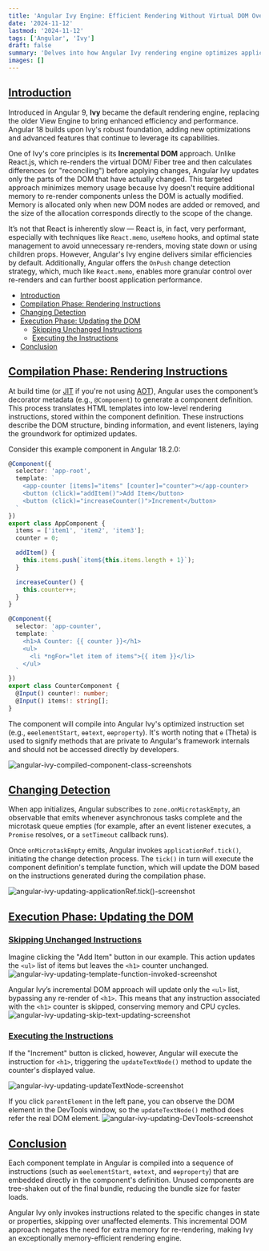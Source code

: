 ```yaml
---
title: 'Angular Ivy Engine: Efficient Rendering Without Virtual DOM Overhead'
date: '2024-11-12'
lastmod: '2024-11-12'
tags: ['Angular', 'Ivy']
draft: false
summary: 'Delves into how Angular Ivy rendering engine optimizes application performance without relying on a virtual DOM.'
images: []
---
```



## [Introduction](#introduction)
Introduced in Angular 9, **Ivy** became the default rendering engine, replacing the older View Engine to bring enhanced efficiency and performance. Angular 18 builds upon Ivy's robust foundation, adding new optimizations and advanced features that continue to leverage its capabilities.

One of Ivy's core principles is its **Incremental DOM** approach. Unlike React.js, which re-renders the virtual DOM/ Fiber tree and then calculates differences (or "reconciling") before applying changes, Angular Ivy updates only the parts of the DOM that have actually changed. This targeted approach minimizes memory usage because Ivy doesn't require additional memory to re-render components unless the DOM is actually modified. Memory is allocated only when new DOM nodes are added or removed, and the size of the allocation corresponds directly to the scope of the change.

It’s not that React is inherently slow — React is, in fact, very performant, especially with techniques like `React.memo`, `useMemo` hooks, and optimal state management to avoid unnecessary re-renders, moving state down or using children props. However, Angular's Ivy engine delivers similar efficiencies by default. Additionally, Angular offers the `OnPush` change detection strategy, which, much like `React.memo`, enables more granular control over re-renders and can further boost application performance.


- [Introduction](#introduction)
- [Compilation Phase: Rendering Instructions](#compilation-phase-rendering-instructions)
- [Changing Detection](#changing-detection)
- [Execution Phase: Updating the DOM](#execution-phase-updating-the-dom)
  - [Skipping Unchanged Instructions](#skipping-unchanged-instructions)
  - [Executing the Instructions](#executing-the-instructions)
- [Conclusion](#conclusion)

## [Compilation Phase: Rendering Instructions](#compilation-phase-rendering-instructions)
At build time (or [JIT](https://angular.dev/tools/cli/aot-compiler#choosing-a-compiler) if you're not using [AOT](https://angular.dev/tools/cli/aot-compiler#)), Angular uses the component’s decorator metadata (e.g., `@Component`) to generate a component definition. This process translates HTML templates into low-level rendering instructions, stored within the component definition. These instructions describe the DOM structure, binding information, and event listeners, laying the groundwork for optimized updates.

Consider this example component in Angular 18.2.0:

```TypeScript
@Component({
  selector: 'app-root',
  template: `
    <app-counter [items]="items" [counter]="counter"></app-counter>
    <button (click)="addItem()">Add Item</button>
    <button (click)="increaseCounter()">Increment</button>
  `
})
export class AppComponent {
  items = ['item1', 'item2', 'item3'];
  counter = 0;

  addItem() {
    this.items.push(`item${this.items.length + 1}`);
  }

  increaseCounter() {
    this.counter++;
  }
}

@Component({
  selector: 'app-counter',
  template: `
    <h1>A Counter: {{ counter }}</h1>
    <ul>
      <li *ngFor="let item of items">{{ item }}</li>
    </ul>
  `
})
export class CounterComponent {
  @Input() counter!: number;
  @Input() items!: string[];
}
```

The component will compile into Angular Ivy's optimized instruction set (e.g., `ɵɵelementStart`, `ɵɵtext`, `ɵɵproperty`). It's worth noting that `ɵ` (Theta) is used to signify methods that are private to Angular's framework internals and should not be accessed directly by developers.

![angular-ivy-compiled-component-class-screenshots](/static/images/posts/angular/angular-ivy-engine/angular-ivy-compiled-component-class-screenshot.png)




## [Changing Detection](#changing-detection)
When app initializes, Angular subscribes to `zone.onMicrotaskEmpty`, an observable that emits whenever asynchronous tasks complete and the microtask queue empties (for example, after an event listener executes, a `Promise` resolves, or a `setTimeout` callback runs).


Once `onMicrotaskEmpty` emits, Angular invokes `applicationRef.tick()`, initiating the change detection process. The `tick()` in turn will execute the component definition's template function, which will update the DOM based on the instructions generated during the compilation phase.

![angular-ivy-updating-applicationRef.tick()-screenshot](/static/images/posts/angular/angular-ivy-engine/angular-ivy-updating-applicationRef.tick()-screenshot.png)



## [Execution Phase: Updating the DOM](#execution-phase-updating-the-dom)
### [Skipping Unchanged Instructions](#skipping-unchanged-instructions)
Imagine clicking the "Add Item" button in our example. This action updates the `<ul>` list of items but leaves the `<h1>` counter unchanged.
![angular-ivy-updating-template-function-invoked-screenshot](/static/images/posts/angular/angular-ivy-engine/angular-ivy-updating-template-function-invoked-screenshot.png)

Angular Ivy’s incremental DOM approach will update only the `<ul>` list, bypassing any re-render of `<h1>`. This means that any instruction associated with the `<h1>` counter is skipped, conserving memory and CPU cycles.
![angular-ivy-updating-skip-text-updating-screenshot](/static/images/posts/angular/angular-ivy-engine/angular-ivy-updating-skip-text-updating-screenshot.png)


### [Executing the Instructions](#executing-the-instructions)
If the "Increment" button is clicked, however, Angular will execute the instruction for `<h1>`, triggering the `updateTextNode()` method to update the counter's displayed value. 

![angular-ivy-updating-updateTextNode-screenshot](/static/images/posts/angular/angular-ivy-engine/angular-ivy-updating-updateTextNode-screenshot.png)


If you click `parentElement` in the left pane, you can observe the DOM element in the DevTools window, so the `updateTextNode()` method does refer the real DOM element.
![angular-ivy-updating-DevTools-screenshot](/static/images/posts/angular/angular-ivy-engine/angular-ivy-updating-DevTools-screenshot.png)


## [Conclusion](#conclusion)
Each component template in Angular is compiled into a sequence of instructions (such as `ɵɵelementStart`, `ɵɵtext`, and `ɵɵproperty`) that are embedded directly in the component's definition. Unused components are tree-shaken out of the final bundle, reducing the bundle size for faster loads.

Angular Ivy only invokes instructions related to the specific changes in state or properties, skipping over unaffected elements. This incremental DOM approach negates the need for extra memory for re-rendering, making Ivy an exceptionally memory-efficient rendering engine.


